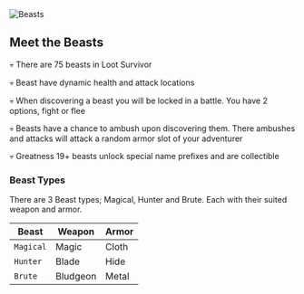 
<div style={{ width: '100%', height: '300px', overflow: 'hidden', display: 'flex', justifyContent: 'center', alignItems: 'center' }}>
  <img src="/beasts/beasts.png" alt="Beasts" style={{ width: '100%', height: 'auto', objectFit: 'cover', objectPosition: 'center' }} />
</div>


## Meet the Beasts

💀 There are 75 beasts in Loot Survivor

💀 Beast have dynamic health and attack locations

💀 When discovering a beast you will be locked in a battle. You have 2 options, fight or flee

💀 Beasts have a chance to ambush upon discovering them. There ambushes and attacks will attack a random armor slot of your adventurer

💀 Greatness 19+ beasts unlock special name prefixes and are collectible

### Beast Types

There are 3 Beast types; Magical, Hunter and Brute. Each with their suited weapon and armor.

| Beast     | Weapon   | Armor |
| --------- | -------- | ----- |
| <Link href="/beasts/types/magical">`Magical`</Link> | Magic    | Cloth |
| <Link href="/beasts/types/hunter">`Hunter`</Link>  | Blade    | Hide  |
| <Link href="/beasts/types/brute">`Brute`</Link>   | Bludgeon | Metal |
